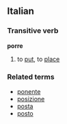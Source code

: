 ==Italian==
===Transitive verb===
'''porre'''

#to [[put]], to [[place]]

===Related terms===
*[[ponente]]
*[[posizione]]
*[[posta]]
*[[posto]]